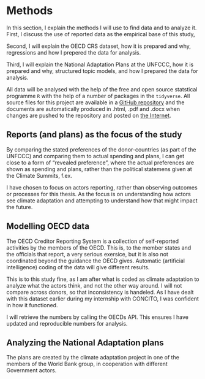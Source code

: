 # Methods {#sec-methods}

In this section, I explain the methods I will use to find data and to analyze it. First, I discuss the use of reported data as the empirical base of this study, 

Second, I will explain the OECD CRS dataset, how it is prepared and why, regressions and how I prepered the data for analysis.  

Third, I will explain the National Adaptation Plans at the UNFCCC, how it is prepared and why, structured topic models, and how I prepared the data for analysis. 

All data will be analysed with the help of the free and open source statstical programme `R` with the help of a number of packages in the `tidyverse`. All source files for this project are available in a [GitHub repository](https://github.com/nilsnerhus/oppgave) and the documents are automatically produced in .html, .pdf and .docx when changes are pushed to the repository and posted on [the Internet](https://nilsnerhus.github.io/oppgave/). 

## Reports (and plans) as the focus of the study 

By comparing the stated preferences of the donor-countries (as part of the UNFCCC) and comparing them to actual spending and plans, I can get close to a form of "revealed preference", where the actual preferences are shown as spending and plans, rather than the political statemens given at the Climate Summits, f.ex. 

I have chosen to focus on actors reporting, rather than observing outcomes or processes for this thesis. As the focus is on understanding how actors see climate adaptation and attempting to understand how that might impact the future.

## Modelling OECD data

The OECD Creditor Reporting System is a collection of self-reported activities by the members of the OECD. This is, to the member states and the officials that report, a very serious exersice, but it is also not coordinated beyond the guidance the OECD gives. Automatic (artificial intelligence) coding of the data will give different results. 

This is to this study fine, as I am after what is coded as climate adaptation to analyze what the actors think, and not the other way around. I will not compare across donors, so that inconsistency is handeled. As I have dealt with this dataset earlier during my internship with CONCITO, I was confident in how it functioned. 

I will retrieve the numbers by calling the OECDs API. This ensures I have updated and reproducible numbers for analysis. 

## Analyzing the National Adaptation plans

The plans are created by the climate adaptation project in one of the members of the World Bank group, in cooperation with different Government actors. 